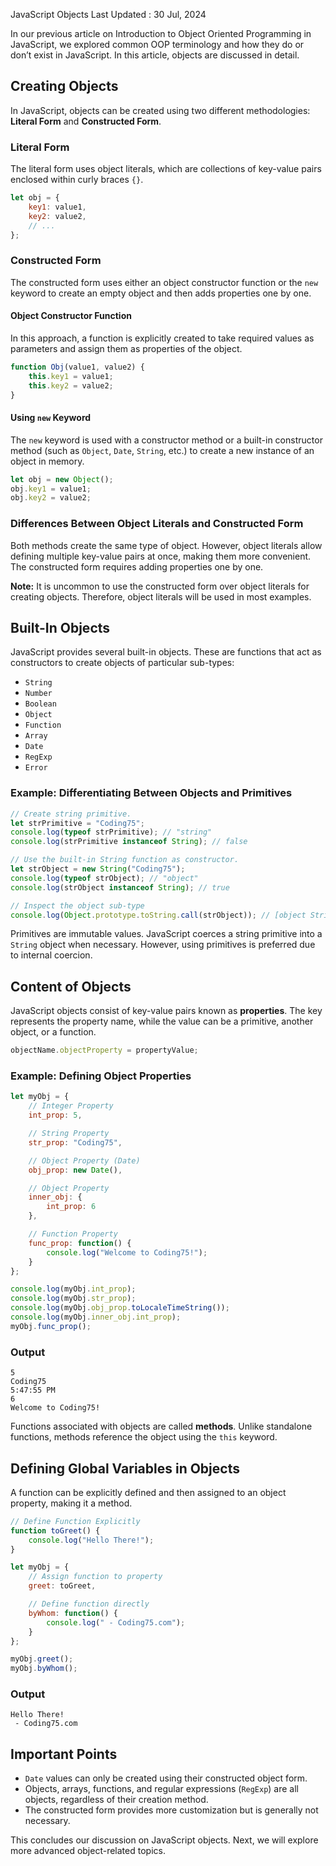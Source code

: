 JavaScript Objects
Last Updated : 30 Jul, 2024

In our previous article on Introduction to Object Oriented Programming in JavaScript, we explored common OOP terminology and how they do or don’t exist in JavaScript. In this article, objects are discussed in detail.

## Creating Objects

In JavaScript, objects can be created using two different methodologies: **Literal Form** and **Constructed Form**.

### Literal Form
The literal form uses object literals, which are collections of key-value pairs enclosed within curly braces `{}`.

```javascript
let obj = {
    key1: value1,
    key2: value2,
    // ...
};
```

### Constructed Form
The constructed form uses either an object constructor function or the `new` keyword to create an empty object and then adds properties one by one.

#### Object Constructor Function
In this approach, a function is explicitly created to take required values as parameters and assign them as properties of the object.

```javascript
function Obj(value1, value2) {
    this.key1 = value1;
    this.key2 = value2;
}
```

#### Using `new` Keyword
The `new` keyword is used with a constructor method or a built-in constructor method (such as `Object`, `Date`, `String`, etc.) to create a new instance of an object in memory.

```javascript
let obj = new Object();
obj.key1 = value1;
obj.key2 = value2;
```

### Differences Between Object Literals and Constructed Form
Both methods create the same type of object. However, object literals allow defining multiple key-value pairs at once, making them more convenient. The constructed form requires adding properties one by one.

**Note:** It is uncommon to use the constructed form over object literals for creating objects. Therefore, object literals will be used in most examples.

## Built-In Objects
JavaScript provides several built-in objects. These are functions that act as constructors to create objects of particular sub-types:

- `String`
- `Number`
- `Boolean`
- `Object`
- `Function`
- `Array`
- `Date`
- `RegExp`
- `Error`

### Example: Differentiating Between Objects and Primitives

```javascript
// Create string primitive.
let strPrimitive = "Coding75";
console.log(typeof strPrimitive); // "string"
console.log(strPrimitive instanceof String); // false

// Use the built-in String function as constructor.
let strObject = new String("Coding75");
console.log(typeof strObject); // "object"
console.log(strObject instanceof String); // true

// Inspect the object sub-type
console.log(Object.prototype.toString.call(strObject)); // [object String]
```

Primitives are immutable values. JavaScript coerces a string primitive into a `String` object when necessary. However, using primitives is preferred due to internal coercion.

## Content of Objects

JavaScript objects consist of key-value pairs known as **properties**. The key represents the property name, while the value can be a primitive, another object, or a function.

```javascript
objectName.objectProperty = propertyValue;
```

### Example: Defining Object Properties

```javascript
let myObj = {
    // Integer Property
    int_prop: 5,

    // String Property
    str_prop: "Coding75",

    // Object Property (Date)
    obj_prop: new Date(),

    // Object Property
    inner_obj: {
        int_prop: 6
    },

    // Function Property
    func_prop: function() {
        console.log("Welcome to Coding75!");
    }
};

console.log(myObj.int_prop);
console.log(myObj.str_prop);
console.log(myObj.obj_prop.toLocaleTimeString());
console.log(myObj.inner_obj.int_prop);
myObj.func_prop();
```

### Output
```
5
Coding75
5:47:55 PM
6
Welcome to Coding75!
```

Functions associated with objects are called **methods**. Unlike standalone functions, methods reference the object using the `this` keyword.

## Defining Global Variables in Objects
A function can be explicitly defined and then assigned to an object property, making it a method.

```javascript
// Define Function Explicitly
function toGreet() {
    console.log("Hello There!");
}

let myObj = {
    // Assign function to property
    greet: toGreet,

    // Define function directly
    byWhom: function() {
        console.log(" - Coding75.com");
    }
};

myObj.greet();
myObj.byWhom();
```

### Output
```
Hello There!
 - Coding75.com
```

## Important Points

- `Date` values can only be created using their constructed object form.
- Objects, arrays, functions, and regular expressions (`RegExp`) are all objects, regardless of their creation method.
- The constructed form provides more customization but is generally not necessary.

This concludes our discussion on JavaScript objects. Next, we will explore more advanced object-related topics.
